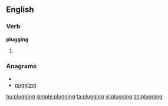 ==English==

===Verb===
'''plugging'''

# {{present participle of|[[plug]]}}

===Anagrams===
* {{alphagram|gggilnpu}}
* [[puggling#English|puggling]]

[[hu:plugging]]
[[simple:plugging]]
[[ta:plugging]]
[[vi:plugging]]
[[zh:plugging]]